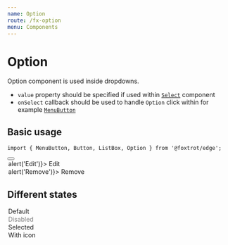 ```yaml
---
name: Option
route: /fx-option
menu: Components
---
```




# Option

Option component is used inside dropdowns.

- `value` property should be specified if used within [`Select`](/fx-select) component
- `onSelect` callback should be used to handle `Option` click within for example [`MenuButton`](/fx-menubutton)

## Basic usage

```tsx
import { MenuButton, Button, ListBox, Option } from '@foxtrot/edge';
```

<Playground>
  <MenuButton>
    <Button size="s">
      <Icon icon="more_horiz" />
    </Button>
    <ListBox>
      <Option onSelect={() => alert('Edit')}>
        <Icon icon="edit" tone="outlined" />
        Edit
      </Option>
      <Option onSelect={() => alert('Remove')}>
        <Icon icon="delete" tone="outlined" /> Remove
      </Option>
    </ListBox>
  </MenuButton>
</Playground>

## Different states

<Playground>
  <Box padding="none" style={{ width: '200px' }}>
    <Stack>
      <Option>Default</Option>
      <Option disabled>Disabled</Option>
      <Option selected>Selected</Option>
      <Option>
        <Icon icon="settings" mode="outlined" />
        With icon
      </Option>
    </Stack>
  </Box>
</Playground>

